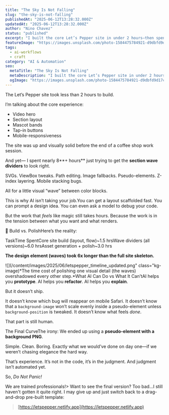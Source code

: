 ```yaml
---
title: "The Sky Is Not Falling"
slug: "the-sky-is-not-falling"
publishedAt: "2025-06-12T13:28:32.000Z"
updatedAt: "2025-06-12T13:28:32.000Z"
author: "Nino Chavez"
status: "published"
excerpt: "I built the core Let’s Pepper site in under 2 hours—then spent over 8 trying to get one visual detail (the section dividers) to look right. AI can prototype, but it doesn’t ship. This post breaks down why the real work happens after the first draft, and why experience still matters more than ever."
featureImage: "https://images.unsplash.com/photo-1584475784921-d9dbfd9d17ca?crop=entropy&cs=tinysrgb&fit=max&fm=jpg&ixid=M3wxMTc3M3wwfDF8c2VhcmNofDV8fHBhbmljfGVufDB8fHx8MTc0OTY3NjY4M3ww&ixlib=rb-4.1.0&q=80&w=2000"
tags:
  - ai-workflows
  - craft
category: "AI & Automation"
seo:
  metaTitle: "The Sky Is Not Falling"
  metaDescription: "I built the core Let’s Pepper site in under 2 hours—then spent over 8 trying to get one visual detail (the section dividers) to look right. AI can prototype, but it doesn’t ship. This post breaks down why the real work happens after the first draft, and why experience still matters more than ever."
  ogImage: "https://images.unsplash.com/photo-1584475784921-d9dbfd9d17ca?crop=entropy&cs=tinysrgb&fit=max&fm=jpg&ixid=M3wxMTc3M3wwfDF8c2VhcmNofDV8fHBhbmljfGVufDB8fHx8MTc0OTY3NjY4M3ww&ixlib=rb-4.1.0&q=80&w=2000"
---
```

The Let’s Pepper site took less than 2 hours to build.

I’m talking about the core experience:

- Video hero
- Section layout
- Mascot bands
- Tap-in buttons
- Mobile-responsiveness

The site was up and visually solid before the end of a coffee shop work session.

And yet—
I spent nearly 8**+ hours** just trying to get the **section wave dividers** to look right.

SVGs.
ViewBox tweaks.
Path editing.
Image fallbacks.
Pseudo-elements.
Z-index layering.
Mobile stacking bugs.

All for a little visual “wave” between color blocks.

This is why AI isn’t taking your job.You can get a layout scaffolded fast.
You can prompt a design idea.
You can even ask a model to debug your code.

But the work that *feels* like magic still takes hours.
Because the work is in the tension between what you want and what renders.

🧱 Build vs. PolishHere’s the reality:

TaskTime SpentCore site build (layout, flow)~1.5 hrsWave dividers (all versions)~6.0 hrsAsset generation + polish~3.0 hrs

**The design element (waves) took 6x longer than the full site skeleton.**

![](/content/images/2025/06/letspepper_timeline_updated.png" class="kg-image)*The time cost of polishing one visual detail (the waves) overshadowed every other step.*What AI Can Do vs What It Can’tAI helps you **prototype**.
AI helps you **refactor**.
AI helps you **explain**.

But it doesn’t ship.

It doesn’t know which bug will reappear on mobile Safari.
It doesn’t know that a `background-image` won’t scale evenly inside a pseudo-element unless `background-position` is tweaked.
It doesn’t know what feels *done*.

That part is still human.

The Final CurveThe irony:
We ended up using a **pseudo-element with a background PNG**.

Simple. Clean. Boring.
Exactly what we would’ve done on day one—if we weren’t chasing elegance the hard way.

That’s experience.
It’s not in the code, it’s in the judgment.
And judgment isn’t automated yet.

So, *Do Not Panic!*

We are trained professionals!> Want to see the final version? Too bad...I still haven't gotten it quite right. I may give up and just switch back to a drag-and-drop pre-built template:
> [https://letspepper.netlify.app](https://letspepper.netlify.app)
